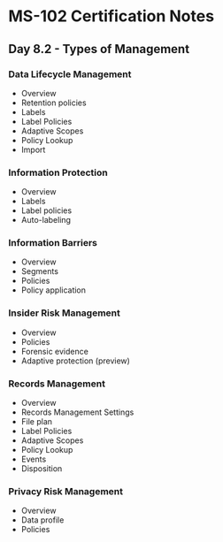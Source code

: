 # MS-102 Certification Notes
## Day 8.2 - Types of Management

### Data Lifecycle Management
* Overview
* Retention policies
* Labels
* Label Policies
* Adaptive Scopes
* Policy Lookup
* Import

### Information Protection
* Overview
* Labels
* Label policies
* Auto-labeling

### Information Barriers
* Overview
* Segments
* Policies
* Policy application

### Insider Risk Management
* Overview
* Policies
* Forensic evidence
* Adaptive protection (preview)

### Records Management
* Overview
* Records Management Settings
* File plan
* Label Policies
* Adaptive Scopes
* Policy Lookup
* Events
* Disposition

### Privacy Risk Management
* Overview
* Data profile
* Policies